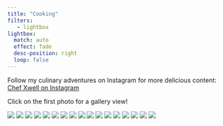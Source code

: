 ```yaml
---
title: "Cooking"
filters:
   - lightbox
lightbox: 
  match: auto
  effect: fade
  desc-position: right
  loop: false
---
```


Follow my culinary adventures on Instagram for more delicious content: [Chef Xwell on Instagram](https://www.instagram.com/chefxwell)

Click on the first photo for a gallery view!


![](images/food1.JPG){group="food"}
![](images/food2.JPG){group="food"}
![](images/food3.JPG){group="food"}
![](images/food4.JPG){group="food"}
![](images/food5.JPG){group="food"}
![](images/food6.JPG){group="food"}
![](images/food7.JPG){group="food"}
![](images/food8.JPG){group="food"}
![](images/food9.JPG){group="food"}
![](images/food10.JPG){group="food"}
![](images/food11.JPG){group="food"}
![](images/food12.JPG){group="food"}
![](images/food13.JPG){group="food"}
![](images/food14.JPG){group="food"}
![](images/food15.JPG){group="food"}
![](images/food16.JPG){group="food"}
![](images/food17.JPG){group="food"}




